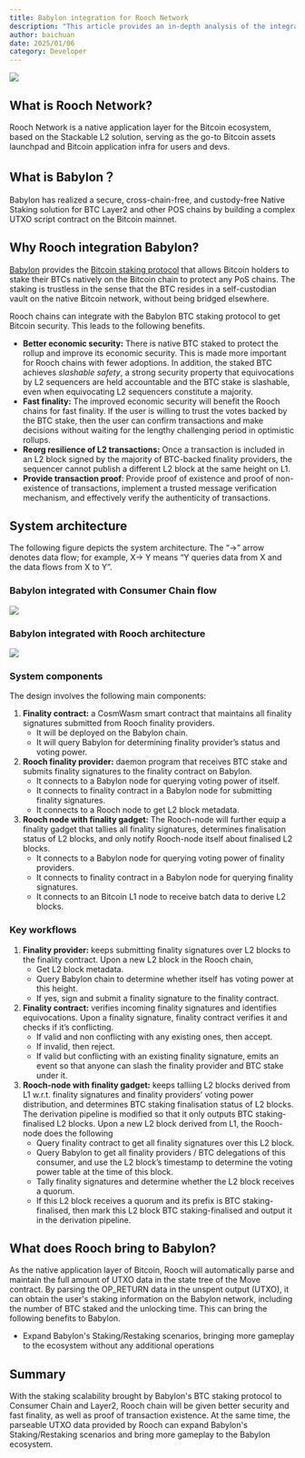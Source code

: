 ```yaml
---
title: Babylon integration for Rooch Network
description: "This article provides an in-depth analysis of the integration between Rooch Network and Babylon, detailing how BTC staking enhances L2 security and finality, and how Rooch expands Babylon's staking scenarios through UTXO data parsing. The article includes comprehensive system architecture design and key workflow explanations."
author: baichuan
date: 2025/01/06
category: Developer
---
```



<PostHeader />

![](/blog/babylon-integration.jpg)

## What is Rooch Network?
Rooch Network is a native application layer for the Bitcoin ecosystem, based on the Stackable L2 solution, serving as the go-to Bitcoin assets launchpad and Bitcoin application infra for users and devs.

## What is Babylon？
Babylon has realized a secure, cross-chain-free, and custody-free Native Staking solution for BTC Layer2 and other POS chains by building a complex UTXO script contract on the Bitcoin mainnet.

## Why Rooch integration Babylon?
[Babylon](https://github.com/babylonlabs-io) provides the [Bitcoin staking protocol](https://docs.babylonlabs.io/assets/files/btc_staking_litepaper-32bfea0c243773f0bfac63e148387aef.pdf) that allows Bitcoin holders to stake their BTCs natively on the Bitcoin chain to protect any PoS chains. The staking is trustless in the sense that the BTC resides in a self-custodian vault on the native Bitcoin network, without being bridged elsewhere.

Rooch chains can integrate with the Babylon BTC staking protocol to get Bitcoin security. This leads to the following benefits.

- **Better economic security:** There is native BTC staked to protect the rollup and improve its economic security. This is made more important for Rooch chains with fewer adoptions. In addition, the staked BTC achieves *slashable safety*, a strong security property that equivocations by L2 sequencers are held accountable and the BTC stake is slashable, even when equivocating L2 sequencers constitute a majority.
- **Fast finality:** The improved economic security will benefit the Rooch chains for fast finality. If the user is willing to trust the votes backed by the BTC stake, then the user can confirm transactions and make decisions without waiting for the lengthy challenging period in optimistic rollups.
- **Reorg resilience of L2 transactions:** Once a transaction is included in an L2 block signed by the majority of BTC-backed finality providers, the sequencer cannot publish a different L2 block at the same height on L1.
- **Provide transaction proof**: Provide proof of existence and proof of non-existence of transactions, implement a trusted message verification mechanism, and effectively verify the authenticity of transactions.

## System architecture
The following figure depicts the system architecture. The “→” arrow denotes data flow; for example, X→ Y means “Y queries data from X and the data flows from X to Y”.

### Babylon integrated with Consumer Chain flow
![](/blog/babylon-integration-for-rooch-network/babylon-integration-consumer-chain.jpeg)

### Babylon integrated with Rooch architecture
![](/blog/babylon-integration-for-rooch-network/babylon-integration-for-rooch.png)

### System components

The design involves the following main components:

1. **Finality contract:** a CosmWasm smart contract that maintains all finality signatures submitted from Rooch finality providers.
    - It will be deployed on the Babylon chain.
    - It will query Babylon for determining finality provider’s status and voting power.
2. **Rooch finality provider:** daemon program that receives BTC stake and submits finality signatures to the finality contract on Babylon.
    - It connects to a Babylon node for querying voting power of itself.
    - It connects to finality contract in a Babylon node for submitting finality signatures.
    - It connects to a Rooch node to get L2 block metadata.
3. **Rooch node with finality gadget:** The Rooch-node will further equip a finality gadget that tallies all finality signatures, determines finalisation status of L2 blocks, and only notify Rooch-node itself about finalised L2 blocks.
    - It connects to a Babylon node for querying voting power of finality providers.
    - It connects to finality contract in a Babylon node for querying finality signatures.
    - It connects to an Bitcoin L1 node to receive batch data to derive L2 blocks.

### Key workflows

1. **Finality provider:** keeps submitting finality signatures over L2 blocks to the finality contract.
    Upon a new L2 block in the Rooch chain,
    - Get L2 block metadata.
    - Query Babylon chain to determine whether itself has voting power at this height.
    - If yes, sign and submit a finality signature to the finality contract.
2. **Finality contract:** verifies incoming finality signatures and identifies equivocations.
    Upon a finality signature, finality contract verifies it and checks if it’s conflicting.
    - If valid and non conflicting with any existing ones, then accept.
    - If invalid, then reject.
    - If valid but conflicting with an existing finality signature, emits an event so that anyone can slash the finality provider and BTC stake under it.
3. **Rooch-node with finality gadget:** keeps talliing L2 blocks derived from L1 w.r.t. finality signatures and finality providers’ voting power distribution, and determines BTC staking finalisation status of L2 blocks. The derivation pipeline is modified so that it only outputs BTC staking-finalised L2 blocks.
    Upon a new L2 block derived from L1, the Rooch-node does the following
    - Query finality contract to get all finality signatures over this L2 block.
    - Query Babylon to get all finality providers / BTC delegations of this consumer, and use the L2 block’s timestamp to determine the voting power table at the time of this block.
    - Tally finality signatures and determine whether the L2 block receives a quorum.
    - If this L2 block receives a quorum and its prefix is BTC staking-finalised, then mark this L2 block BTC staking-finalised and output it in the derivation pipeline.

## What does Rooch bring to Babylon?

As the native application layer of Bitcoin, Rooch will automatically parse and maintain the full amount of UTXO data in the state tree of the Move contract. By parsing the OP_RETURN data in the unspent output (UTXO), it can obtain the user's staking information on the Babylon network, including the number of BTC staked and the unlocking time. This can bring the following benefits to Babylon.

- Expand Babylon's Staking/Restaking scenarios, bringing more gameplay to the ecosystem without any additional operations

## Summary

With the staking scalability brought by Babylon's BTC staking protocol to Consumer Chain and Layer2, Rooch chain will be given better security and fast finality, as well as proof of transaction existence. At the same time, the parseable UTXO data provided by Rooch can expand Babylon's Staking/Restaking scenarios and bring more gameplay to the Babylon ecosystem.
